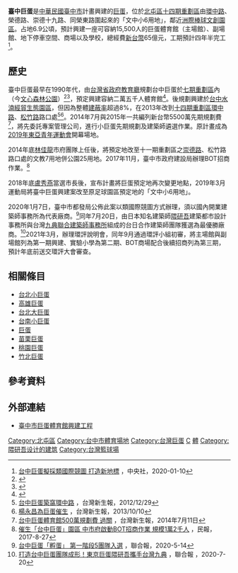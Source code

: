 {{台中市未來建設}}
{{Infobox 體育場館 
|stadium_name = 臺中巨蛋<br /><small>{{lang|en|Taichung Arena}}</small>
|fullname = 臺中市巨蛋體育館
|image =File:台中巨蛋3D模擬圖.jpg 
|location = {{flagicon|TWN}} [[臺中市|臺中市]][[北屯區|北屯區]]
|coordinates = 
|broke_ground = 預計2022年7月動工
|opened = 2026年
|owner = [[臺中市政府運動局|臺中市政府運動局]]
|operator = |
| architect         = 隈研吾建築都市設計事務所<br>台灣九典聯合建築師事務所
|construction_cost = 預計[[新臺幣|新臺幣]]65億元
|seating_capacity = 15,500人
|tenants = 
|website = {{url|http://taichungarena.com}}
}}
'''臺中巨蛋'''是[[中華民國|中華民國]][[臺中市|臺中市]]計畫興建的[[巨蛋|巨蛋]]，位於[[北屯區|北屯區]][[臺中市第十四期市地重劃區|十四期重劃區]]由[[環中路|環中路]]、榮德路、崇德十九路、同榮東路圍起來的「文中小6用地」，鄰近[[臺中市洲際棒球場|洲際棒球文創園區]]。占地6.9公頃，預計興建一座可容納15,500人的巨蛋體育館（主場館）、副場館、地下停車空間、商場以及學校，總經費[[新台幣|新台幣]]65億元，工期預計四年半完工<ref>[https://udn.com/news/story/7325/4279585 台中巨蛋擬採類國際競圖 打造新地標] {{Wayback|url=https://udn.com/news/story/7325/4279585 |date=20200111150228 }}，中央社，2020-01-10</ref>。

==歷史==
臺中巨蛋最早在1990年代，由[[台灣省政府|台灣省政府教育廳]]規劃台中巨蛋於[[七期重劃區|七期重劃區]]內（今[[文心森林公園|文心森林公園]]）<ref>{{cite news |author1=賴淑姬 |title=台中巨蛋 不能打棒球? |url=http://ndap.dils.tku.edu.tw:8080/ndap/querynews2.jsp?id=85458 |accessdate=2020-02-25 |publisher=聯合報 |date=1997-01-28 |archive-date=2020-08-01 |archive-url=https://web.archive.org/web/20200801154858/http://ndap.dils.tku.edu.tw:8080/ndap/querynews2.jsp?id=85458 |dead-url=no }}</ref><ref>{{cite web |author1=楊冬青 |title=巨蛋預定地 改租給市府 |url=http://ndap.dils.tku.edu.tw:8080/ndap/querynews2.jsp?id=139678 |publisher=聯合報 |accessdate=2020-02-25 |date=2002-10-29 |archive-date=2018-11-29 |archive-url=https://web.archive.org/web/20181129100708/http://ndap.dils.tku.edu.tw:8080/ndap/querynews2.jsp?id=139678 |dead-url=no }}</ref>，預定興建容納二萬五千人體育館<ref>{{cite news |title=好地段不寂寞台中七期重劃區熱滾滾位處新都會中心，公設完善，開春以來，別墅、辦公大樓推案不斷台中七期重劃區動起來了|work=工商時報 |date=1997-07-25|author=林正庸}}</ref>。後規劃興建於[[台中水湳經貿生態園區|台中水湳經貿生態園區]]，但因為整體[[建蔽率|建蔽率]]超過8%，在2013年改到[[臺中市第十四期市地重劃區|十四期重劃區]][[環中路|環中路]]、[[松竹路|松竹路]]路口處<ref>[http://61.222.185.194/?FID=14&CID=176086 台中巨蛋築窩環中路] {{Wayback|url=http://61.222.185.194/?FID=14&CID=176086 |date=20181129142130 }}，台灣新生報，2012/12/29</ref><ref>[http://61.222.185.194/?FID=14&CID=206488 楊永昌為巨蛋催生] {{Wayback|url=http://61.222.185.194/?FID=14&CID=206488 |date=20181129100359 }}，台灣新生報，2013/10/10</ref>。2014年7月與2015年一共編列新台幣5500萬先期規劃費<ref>[https://tw.news.yahoo.com/%E5%8F%B0%E4%B8%AD%E5%B7%A8%E8%9B%8B%E9%AB%94%E8%82%B2%E9%A4%A8500%E8%90%AC%E8%A6%8F%E5%8A%83%E8%B2%BB-%E9%81%8E%E9%97%9C-162012791--finance.html 台中巨蛋體育館500萬規劃費 過關] {{Wayback|url=https://tw.news.yahoo.com/%E5%8F%B0%E4%B8%AD%E5%B7%A8%E8%9B%8B%E9%AB%94%E8%82%B2%E9%A4%A8500%E8%90%AC%E8%A6%8F%E5%8A%83%E8%B2%BB-%E9%81%8E%E9%97%9C-162012791--finance.html |date=20140715022238 }}，台灣新生報，2014年7月11日</ref>，將先委託專案管理公司，進行小巨蛋先期規劃及建築師遴選作業。原計畫成為[[2019年東亞青年運動會|2019年東亞青年運動會]]開幕場地。

2014年底[[林佳龍|林佳龍]]市府團隊上任後，將預定地改至十一期重劃區之[[崇德路_(台中市)|崇德路]]、松竹路路口處的文教7用地併公園25用地。2017年11月，臺中市政府建設局辦理BOT招商作業。<ref>[http://www.peoplenews.tw/news/794deb35-96bd-4b98-98af-b5637bfe0938 催生「台中巨蛋」園區 中市府啟動BOT招商作業 規模1萬2千人] {{Wayback|url=http://www.peoplenews.tw/news/794deb35-96bd-4b98-98af-b5637bfe0938 |date=20170827170905 }}，民報，2017-8-27</ref>

2018年底[[盧秀燕|盧秀燕]]當選市長後，宣布計畫將巨蛋預定地再次變更地點，2019年3月運動局將臺中巨蛋興建案改至原足球園區預定地的「文中小6用地」。

2020年1月7日，臺中市都發局公佈此案以類國際競圖方式辦理，須以國內開業建築師事務所為代表廠商。<ref>[https://udn.com/news/story/7325/4563185 台中巨蛋「孵蛋」 第一階段5團隊入選] {{Wayback|url=https://udn.com/news/story/7325/4563185 |date=20200522032543 }}，聯合報，2020-5-14</ref>同年7月20日，由日本知名建築師[[隈研吾|隈研吾]]建築都市設計事務所與台灣[[九典聯合建築師事務所|九典聯合建築師事務所]]組成的台日合作建築師團隊獲選為最優勝廠商。<ref>[https://udn.com/news/story/7325/4715484 打造台中巨蛋團隊成形！東京巨蛋隈研吾攜手台灣九典] {{Wayback|url=https://udn.com/news/story/7325/4715484 |date=20200720072610 }}，聯合報 
，2020-7-20</ref>2021年3月，辦理環評說明會，同年9月通過環評小組初審，將主場館與副場館列為第一期興建、實驗小學為第二期、BOT商場配合後續招商列為第三期，預計年底前送交環評大會審查。

==相關條目==
*[[台北小巨蛋|台北小巨蛋]]
*[[高雄市現代化綜合體育館|高雄巨蛋]]
*[[台北大巨蛋|台北大巨蛋]]
*[[台南小巨蛋|台南小巨蛋]]
*[[巨蛋|巨蛋]]
*[[苗栗巨蛋體育館|苗栗巨蛋]]
*[[桃園縣立體育館|桃園巨蛋]]
*[[新竹縣立體育館|竹北巨蛋]]

== 參考資料 ==
{{reflist}}

==外部連結==
*[http://taichungarena.com/ 臺中市巨蛋體育館興建工程] {{Wayback|url=http://taichungarena.com/ |date=20200725124512 }}

{{臺中市體育}}

[[Category:北屯區|Category:北屯區]]
[[Category:台中市體育場地|Category:台中市體育場地]]
[[Category:台灣巨蛋|Category:台灣巨蛋]]
[[Category:臺中市運動局|C]]
[[Category:臺中市公有建築|體]]
[[Category:隈研吾设计的建筑|Category:隈研吾设计的建筑]]
[[Category:台灣籃球場|Category:台灣籃球場]]